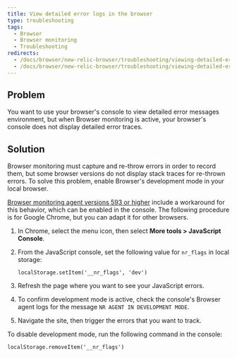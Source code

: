 ```yaml
---
title: View detailed error logs in the browser
type: troubleshooting
tags:
  - Browser
  - Browser monitoring
  - Troubleshooting
redirects:
  - /docs/browser/new-relic-browser/troubleshooting/viewing-detailed-error-logs-chrome
  - /docs/browser/new-relic-browser/troubleshooting/viewing-detailed-error-logs-browser
---
```


## Problem

You want to use your browser's console to view detailed error messages environment, but when Browser monitoring is active, your browser's console does not display detailed error traces.

## Solution

Browser monitoring must capture and re-throw errors in order to record them, but some browser versions do not display stack traces for re-thrown errors. To solve this problem, enable Browser's development mode in your local browser.

[Browser monitoring agent versions 593 or higher](/docs/release-notes/new-relic-browser-release-notes/browser-agent-release-notes) include a workaround for this behavior, which can be enabled in the console. The following procedure is for Google Chrome, but you can adapt it for other browsers.

1. In Chrome, select the menu icon, then select **More tools > JavaScript Console**.
2. From the JavaScript console, set the following value for `nr_flags` in local storage:

   ```
   localStorage.setItem('__nr_flags', 'dev')
   ```
3. Refresh the page where you want to see your JavaScript errors.
4. To confirm development mode is active, check the console's Browser agent logs for the message `NR AGENT IN DEVELOPMENT MODE`.
5. Navigate the site, then trigger the errors that you want to track.

To disable development mode, run the following command in the console:

```
localStorage.removeItem('__nr_flags')
```
